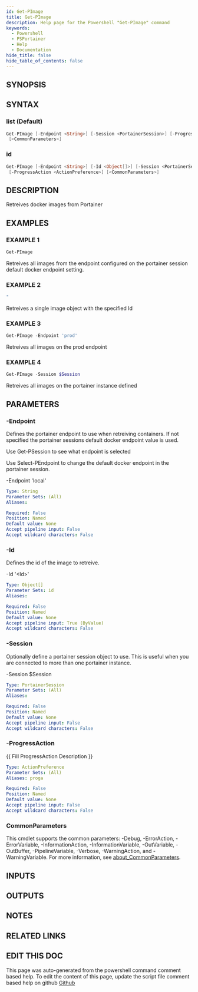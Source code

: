 ```yaml
---
id: Get-PImage
title: Get-PImage
description: Help page for the Powershell "Get-PImage" command
keywords:
  - Powershell
  - PSPortainer
  - Help
  - Documentation
hide_title: false
hide_table_of_contents: false
---
```


## SYNOPSIS

## SYNTAX

### list (Default)

```powershell
Get-PImage [-Endpoint <String>] [-Session <PortainerSession>] [-ProgressAction <ActionPreference>]
 [<CommonParameters>]
```

### id

```powershell
Get-PImage [-Endpoint <String>] [-Id <Object[]>] [-Session <PortainerSession>]
 [-ProgressAction <ActionPreference>] [<CommonParameters>]
```

## DESCRIPTION

Retreives docker images from Portainer

## EXAMPLES

### EXAMPLE 1

```powershell
Get-PImage
```

Retreives all images from the endpoint configured on the portainer session default docker endpoint setting.

### EXAMPLE 2

```powershell
"
```

Retreives a single image object with the specified Id

### EXAMPLE 3

```powershell
Get-PImage -Endpoint 'prod'
```

Retreives all images on the prod endpoint

### EXAMPLE 4

```powershell
Get-PImage -Session $Session
```

Retreives all images on the portainer instance defined

## PARAMETERS

### -Endpoint

Defines the portainer endpoint to use when retreiving containers.
If not specified the portainer sessions default docker endpoint value is used.

Use Get-PSession to see what endpoint is selected

Use Select-PEndpoint to change the default docker endpoint in the portainer session.

-Endpoint 'local'

```yaml
Type: String
Parameter Sets: (All)
Aliases:

Required: False
Position: Named
Default value: None
Accept pipeline input: False
Accept wildcard characters: False
```

### -Id

Defines the id of the image to retreive.

-Id '&lt;Id&gt;'

```yaml
Type: Object[]
Parameter Sets: id
Aliases:

Required: False
Position: Named
Default value: None
Accept pipeline input: True (ByValue)
Accept wildcard characters: False
```

### -Session

Optionally define a portainer session object to use.
This is useful when you are connected to more than one portainer instance.

-Session $Session

```yaml
Type: PortainerSession
Parameter Sets: (All)
Aliases:

Required: False
Position: Named
Default value: None
Accept pipeline input: False
Accept wildcard characters: False
```

### -ProgressAction

\{\{ Fill ProgressAction Description \}\}

```yaml
Type: ActionPreference
Parameter Sets: (All)
Aliases: proga

Required: False
Position: Named
Default value: None
Accept pipeline input: False
Accept wildcard characters: False
```

### CommonParameters

This cmdlet supports the common parameters: -Debug, -ErrorAction, -ErrorVariable, -InformationAction, -InformationVariable, -OutVariable, -OutBuffer, -PipelineVariable, -Verbose, -WarningAction, and -WarningVariable. For more information, see [about_CommonParameters](http://go.microsoft.com/fwlink/?LinkID=113216).

## INPUTS

## OUTPUTS

## NOTES

## RELATED LINKS

## EDIT THIS DOC 

This page was auto-generated from the powershell command comment based help. To edit the content of this page, update the script file comment based help on github [Github](https://github.com/hanpq/PSPortainer)
